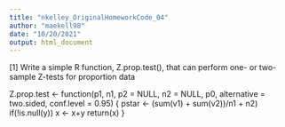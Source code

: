 ```yaml
---
title: "nkelley_OriginalHomeworkCode_04"
author: "maekell98"
date: "10/20/2021"
output: html_document
---
```


[1] Write a simple R function, Z.prop.test(), that can perform one- or two-sample Z-tests for proportion data


Z.prop.test <- function(p1, n1, p2 = NULL, n2 = NULL, p0, alternative = two.sided, conf.level = 0.95) {
  pstar <- (sum(v1) + sum(v2))/n1 + n2)
  if(!is.null(y)) x <- x+y
  return(x)
}